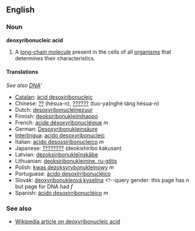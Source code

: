 ==English==
===Noun===
'''deoxyribonucleic acid'''

#A [[long-chain molecule]] present in the cells of all [[organism]]s that determines their characteristics.

====Translations====
''See also'' ''[[DNA]]'''
*[[Catalan]]: [[àcid desoxiribonucleic]]
*Chinese: [[??]] (hésua-n), [[??????]] (tuo-ya(nghé táng hésua-n)
*Dutch: [[desoxyribonucleïnezuur]]
*Finnish: [[deoksiribonukleiinihappo]]
*French: [[acide désoxyribonucléique]] ''m''
*German: [[Desoxyribonukleinsäure]]
*[[Interlingua]]: [[acido desoxyribonucleic]]
*Italian: [[acido desossiribonucleico]] ''m''
*Japanese: [[????????]] (deokishiribo kakusan)
*Latvian: [[dezoksiribonukleīnskābe]]
*Lithuanian: [[deoksiribonukleinine. ru-gštis]]
*Polish: [[kwas dezoksyrybonukleinowy]] ''m''
*Portuguese: [[ácido desoxirribonucléico]]
*Slovak: [[deoxyribonukleová kyselina]] <!--query gender: this page has ''n'' but page for DNA had ''f''
*Spanish: [[ácido desoxirribonucléico]] ''m''

===See also===
*[[w:DNA|Wikipedia article on deoxyribonucleic acid]]